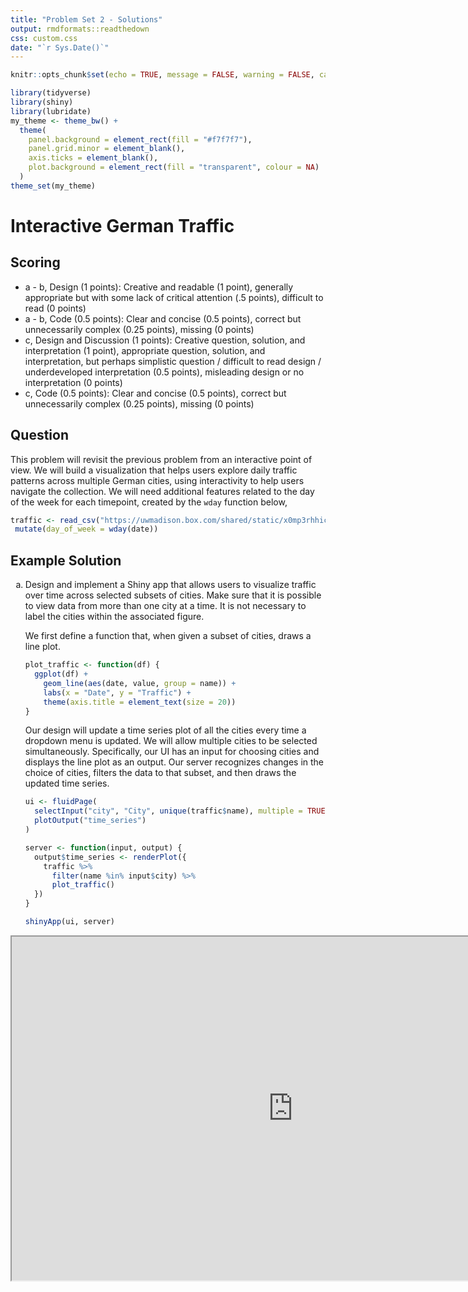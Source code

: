 ```yaml
---
title: "Problem Set 2 - Solutions"
output: rmdformats::readthedown
css: custom.css
date: "`r Sys.Date()`"
---
```


```r
knitr::opts_chunk$set(echo = TRUE, message = FALSE, warning = FALSE, cache = TRUE)
```

```r
library(tidyverse)
library(shiny)
library(lubridate)
my_theme <- theme_bw() +
  theme(
    panel.background = element_rect(fill = "#f7f7f7"),
    panel.grid.minor = element_blank(),
    axis.ticks = element_blank(),
    plot.background = element_rect(fill = "transparent", colour = NA)
  )
theme_set(my_theme)
```


# Interactive German Traffic 

## Scoring

* a - b, Design (1 points): Creative and readable (1 point), generally appropriate but with some lack of critical attention (.5 points), difficult to read (0 points)
* a - b, Code (0.5 points): Clear and concise (0.5 points), correct but unnecessarily complex (0.25 points), missing (0 points)
* c, Design and Discussion (1 points): Creative question, solution, and
interpretation (1 point), appropriate question, solution, and interpretation,
but perhaps simplistic question / difficult to read design / underdeveloped
interpretation (0.5 points), misleading design or no interpretation (0 points)
* c, Code (0.5 points): Clear and concise (0.5 points), correct but unnecessarily complex (0.25 points), missing (0 points)

## Question

This problem will revisit the previous problem from an interactive point of
view. We will build a visualization that helps users explore daily traffic
patterns across multiple German cities, using interactivity to help users
navigate the collection. We will need additional features related to the day of
the week for each timepoint, created by the `wday` function below,

```r
traffic <- read_csv("https://uwmadison.box.com/shared/static/x0mp3rhhic78vufsxtgrwencchmghbdf.csv") %>%
 mutate(day_of_week = wday(date))
```


## Example Solution

a. Design and implement a Shiny app that allows users to visualize traffic
over time across selected subsets of cities. Make sure that it is possible
to view data from more than one city at a time. It is not necessary to label
the cities within the associated figure.

    We first define a function that, when given a subset of cities, draws a line
  plot.

    ```r
    plot_traffic <- function(df) {
      ggplot(df) +
        geom_line(aes(date, value, group = name)) +
        labs(x = "Date", y = "Traffic") +
        theme(axis.title = element_text(size = 20))
    }
    ```
  
    Our design will update a time series plot of all the cities every time a
  dropdown menu is updated. We will allow multiple cities to be selected
  simultaneously. Specifically, our UI has an input for choosing cities and
  displays the line plot as an output. Our server recognizes changes in the
  choice of cities, filters the data to that subset, and then draws the updated
  time series.
    
    ```r
    ui <- fluidPage(
      selectInput("city", "City", unique(traffic$name), multiple = TRUE),
      plotOutput("time_series")
    )
    
    server <- function(input, output) {
      output$time_series <- renderPlot({
        traffic %>%
          filter(name %in% input$city) %>%
          plot_traffic()
      })
    }
    
    shinyApp(ui, server)
    ```
    
<iframe src="https://data-viz.it.wisc.edu/content/da978e9a-126c-4319-abcf-ce5b3fefadc3" width=900 height=550 data-external="1"/>

b. Introduce new inputs to allow users to select a contiguous range of days
of the week. For example, the user should have a way of zooming into the
samples taken within the Monday - Wednesday range.

    We use nearly the same design except that a new slider input is provided for
    choosing days of the week. When a range of days is chosen, then the time
    series will show only that range for the currently selected cities.

    ```r
    ui <- fluidPage(
      selectInput("city", "City", unique(traffic$name), multiple = TRUE),
      sliderInput("day_of_week", "Days", 2, 7, c(2, 7)),
      plotOutput("time_series")
    )
    
    server <- function(input, output) {
      output$time_series <- renderPlot({
        traffic %>%
          filter(
            name %in% input$city, 
            day_of_week >= input$day_of_week[1] & day_of_week <= input$day_of_week[2]
          ) %>%
          plot_traffic()
      })
    }
    
    shinyApp(ui, server)
    ```
    
<iframe src="https://data-viz.it.wisc.edu/content/aa7c25b0-618f-41a2-80b7-1816c6ea9b41" width=900 height=550 data-external="1"/>

c. Propose, but do not implement, at least one alternative strategy for
supporting user queries from either part (a) or (b). What are the tradeoffs
between the different approaches in terms of visual effectiveness and
implementation complexity?

    One alternative implementation could use a graphical query (instead of a
    dropdown menu) to select cities of interest. We could show the cities as a
    scatterplot on a map, with circle size reflecting their average weekly
    traffic level. By brushing cities on the map, we could update the currently
    displayed time series.
    
    This approach would be more effective for multiple cities that are
    geographically close by. It could also guide users towards cities that have
    higher vs. lower traffic levels, to see if they have any systematic
    differences. It would be less effective if the cities that we would want to
    compare with one another are not geographically close (in that case, we
    might imagine using another feature of the cities to guide the query).
    
    The implementation becomes somewhat more complex, because we would have to
    use a brush query and implement a map. If users are familiar with the
    locations of the cities, and if spatial queries are of genuine interest,
    then this additional cost might be worthwhile.

# NYC Rentals

## Scoring

* a Design and code (0.5 points): Correct and polished static visualization (0.5
points), correct visualization but in need of refinement (0.25 points), missing
or difficult to read visualization (0 points).
* b Design and code (1 point): Clear and effective visual design and
implementation (0.5 points), correct but not refined design or implementation
(0.25 points), messy or unclear design or implementation (0 points).
* c (1 point). Same criteria as part (b).
* d Discussion (0.5 points): Correct and well-developed interpretation (0.5
points), correct but somewhat underdeveloped (0.25 points), missing or incorrect
interpretations (0 points).

## Question

In this problem, we'll create a visualization to dynamically query a
[dataset](https://uwmadison.box.com/shared/static/zi72ugnpku714rbqo2og9tv2yib5xped.csv)
of Airbnb rentals in Manhattan in 2019. The steps below guide you through the
process of building this visualization.

## Example Solution

a. Make a scatterplot of locations (Longitude vs. Latitude) for all the rentals,
colored in by `room_type`.

    The main logic for this figure is given in the `ggplot` and `geom_point`
    layers below. We use `scale_color_manual` to create a custom color scheme, a
    `guide_legend` to allow the legend points to stand out more clearly than the
    scatterplot points, and `coord_fixed` to keep longitude and latitude
    coordinates in proportion with one another.

    ```r
    rentals <- read_csv("https://uwmadison.box.com/shared/static/zi72ugnpku714rbqo2og9tv2yib5xped.csv")
    ggplot(rentals) +
      geom_point(aes(longitude, latitude, col = room_type), size = 0.3, alpha = 0.6) +
      scale_color_manual(values = c("#3F4B8C","#F26444", "#40331D")) +
      guides(col = guide_legend(override.aes = list(alpha = 1, size = 2))) +
      labs(col = "Room Type") +
      coord_fixed() +
      theme_void()
    ```
    
b. Design a plot and a dynamic query so that clicking or brushing on the
plot updates the points that are highlighted in the scatterplot in (a). For
example, you may query a histogram of prices to focus on neighborhoods that
are more or less affordable.

    We will implement the suggested design, using a brushed histogram to
    highlight all the units within a specified price range. The map will always
    show all points, but their size and opacity will be updated to reflect the
    brush selection.

    ```r
    ui <- fluidPage(
      h3("NYC Airbnb Rentals"),
      fluidRow(
        column(6,
               plotOutput("histogram", brush = brushOpts("plot_brush", direction = "x"), height = 200),
               dataTableOutput("table")
        ),
        column(6, plotOutput("map", height = 600)),
      ),
      theme = bs_theme(bootswatch = "minty")
    )
    
    server <- function(input, output) {
      selected <- reactiveVal(rep(TRUE, nrow(rentals)))
      observeEvent(input$plot_brush, {
        selected(brushedPoints(rentals, input$plot_brush, allRows = TRUE)$selected_)
      })
      
      output$histogram <- renderPlot(overlay_histogram(rentals, selected()))
      output$map <- renderPlot(scatterplot(rentals, selected()))
      output$table <- renderDataTable(filter_df(rentals, selected()))
    }
    
    shinyApp(ui, server)
    ```
    
    We have encapsulated the code for updating the plots into separate
    functions, printed below. We make sure that both the histogram and
    scatterplot highlight the currently selected range. This is the reason for
    using two `geom_histogram` layers in `overlay_histogram` -- one layer is
    needed for the context and a second is used for the currently highlighted
    selection.
    
    ```r
    scatterplot <- function(df, selected_) {
      df %>%
        mutate(selected = selected_) %>%
        ggplot() +
        geom_point(
          aes(
            longitude, latitude, col = room_type, 
            alpha = as.numeric(selected),
            size = as.numeric(selected)
          )
        ) +
        scale_color_manual(values = c("#3F4B8C","#F26444", "#40331D"), guide = "none") +
        scale_alpha(range = c(0.1, .5), guide = "none") +
        scale_size(range = c(0.1, .9), guide = "none") +
        coord_fixed() +
        theme_void()
    }
    
    overlay_histogram <- function(df, selected_) {
      sub_df <- filter(df, selected_)
      ggplot(df, aes(trunc_price, fill = room_type)) +
        geom_histogram(alpha = 0.3, binwidth = 25) +
        geom_histogram(data = sub_df, binwidth = 25) +
        scale_y_continuous(expand = c(0, 0, 0.1, 0)) +
        scale_fill_manual(values = c("#3F4B8C","#F26444", "#40331D")) +
        labs(
          fill = "Room Type",
          y = "Count",
          x = "Price"
        )
    }
    
    filter_df <- function(df, selected_) {
      filter(df, selected_) %>%
        select(name, price, neighbourhood, number_of_reviews) %>%
        rename(Name = name, Price = price, Neighborhood = neighbourhood, `Number of Reviews` = number_of_reviews)
    }
    ```
  
  <iframe src="https://data-viz.it.wisc.edu/content/b31a14ea-20dd-4718-b2e9-39bc318a2306" width=900 height=550 data-external="1"/>
  
c. Implement the reverse graphical query. That is, allow the user to update
the plot in (b) by brushing over the scatterplot in (a).
  
    We can use almost exactly the same code as in the above app. The only
    difference is that we add a brush to our map. By keeping the brush IDs the
    same across the two `plotOutput`s, we ensure that the plot is updated
    whenever either brush is changed.
    
    ```r
    ui <- fluidPage(
      h3("NYC Airbnb Rentals"),
      fluidRow(
        column(6,
               plotOutput("histogram", brush = brushOpts("plot_brush", direction = "x"), height = 200),
               dataTableOutput("table")
        ),
        column(6, plotOutput("map", brush = "plot_brush", height = 600)),
      ),
      theme = bs_theme(bootswatch = "minty")
    )
    ```
    
<iframe src="https://data-viz.it.wisc.edu/content/a410cc0e-84a1-46f6-959d-1c8cfbb2c729" width=900 height=550 data-external="1"/>
  
d. Comment on the resulting visualization(s). If you had a friend who was
interested in renting an Airbnb in NYC, what would you tell them?
      
    There are many ways you could interpret this visualization to guide the
    selection of rentals. If your friend were looking for more affordable units,
    you could direct them to units uptown, but with the caveat that they would
    be more likely to be shared (rather then a rental for the entire apartment).
  
# Random Point Transitions
  
## Scoring

a. Code (1 point): Concise and effectively discussed implementation using
`.enter()` and `.append()` (1 point), correct but complex or unjustified
implementation (0.5 points), incorrect or poorly explained implementation (0
points).
b. Code (1 point): Correct and concise extension of part (a) (1 point),
technically correct but could be further refined or discussed (0.5 points), in
correct or insufficiently discussed (0 points).
c. Code and Design (1 point): Creative implementation that builds naturally from
part (b) (1 point), appropriate implementation but could be refined (0.5 point),
missing or poorly explained implementation (0 points).

## Question
This exercise will give practice implementing
transitions on simulated data. The code below generates a random set of 10
numbers,

```d3
let generator = d3.randomUniform();
let x = d3.range(10).map(generator);
```

## Example Solution

a. Encode the data in `x` using the x-coordinate positions of 10 circles.

    The D3 code for this encoding must bind the data and then set the `cx`
    attribute according to the current data value. Note that the radius and `cy`
    attributes did not  have to be set here -- since they are constant across
    all data elements, we put their values into the CSS file.
    
    ```r
    let generator = d3.randomUniform();
    let x = d3.range(10).map(generator);
    
    d3.select("svg")
      .selectAll("circle")
      .data(x).enter()
      .append("circle")
      .attr("cx", d => 900 * d)
    ```

    We had used the following HTML and CSS, which are similar to all the
    examples used in class. They are just an empty SVG on a page that loads the
    required resources.

    HTML:
    ```r
    <!DOCTYPE html>
    <html>
      <head>
        <script src="https://d3js.org/d3.v7.min.js"></script>
        <script src="https://d3js.org/d3-selection-multi.v1.min.js"></script>
        <link rel="stylesheet" href="q3.css">
      </head>
      <body>
        <svg height=500 width=900>
        </svg>
      </body>
      <script src="q3a.js"></script>
    </html>
    ```
    
    CSS:
    ```r
    circle {
      cy: 250;
      r: 20
    }
    ```

<iframe src="https://krisrs1128.github.io/stat679_code/exercises/ps2/q3a.html" width=900 height=550 data-external="1"/>

b. Animate the circles. Specifically, at fixed time intervals, generate a
new set of 10 numbers, and smoothly transition the original set of circles
to locations corresponding to these new numbers.
    
    We add the following lines to the javascript in part (a). This is creating a
    new `x` array and transitioning the points to a new `cx` based on the newly
    bound data. We create the animation by repeatedly calling `update` using
    `d3.interval()`.
    
    ```r
    function update() {
      x = d3.range(10).map(generator);
      d3.selectAll("circle")
        .data(x)
        .transition()
        .duration(1000)
        .attrs({
          cx: d => 900 * d,
        })
    }
    
    d3.interval(update, 1000)
    ```

<iframe src="https://krisrs1128.github.io/stat679_code/exercises/ps2/q3b.html" width=900 height=550 data-external="1"/>

c. Extend your animation so that at least one other attribute is changed at
each time step. For example, you may consider changing the
color or the size of the circles. Make sure that transitions remain smooth
(e.g., if transitioning size, gradually increase or decrease the circles'
radii).

    We modify our `.attrs` function above to set random radii and colors. Note
    that we had to remove `r` from the CSS in part (a) to ensure that it doesn't
    overrule our D3-defined `r` attribute.
    
    ```r
    .attrs({
      cx: d => 900 * d,
      r: d => 50 * generator(),
      fill: d => `hsl(${360 * generator()},${100 * generator()}%,${20 + 80 * generator()}%)`
    })
    ```

<iframe src="https://krisrs1128.github.io/stat679_code/exercises/ps2/q3c.html" width=900 height=550 data-external="1"/>

# Bar Chart Transitions

## Scoring

* Code (2 points): Clear and concise code (0.5 points), correct but
unnecessarily complex (0.25 points), missing (0 points).
* Completeness (2 points): Implements all required functionality (2 points),
implements most requirements (1 point), fails to implement key functionality (0
points).

## Question

This problem continues [Simple Bar Chart] above. We will create a bar chart that
adds and removes one bar each time a button is clicked. Specifically, the
function below takes an initial array `x` and creates a new array that removes
the first element and adds a new one to the end. Using D3’s generate update
pattern, write a function that updates the visualization from [Simple bar chart]
every time that `update_data()` is called. New bars should be entered from the
left, exited from the right, and transitioned after each click. Your solution
should look (roughly) like [this example](https://github.com/krisrs1128/stat679_code/blob/main/activities/week5/simple_bars_example.mov?raw=true).

```d3
let bar_ages = [],
generator = d3.randomUniform(0, 500),
id = 0;

function update() {
  bar_ages = bar_ages.map(d => { return {id: d.id, age: d.age + 1, height: d.height }})
  bar_ages.push({age: 0, height: generator(), id: id});
  bar_ages = bar_ages.filter(d => d.age < 5)
  id += 1;
}
```

## Example Solution

This is an exercise in using the general update pattern. On each update, we need
to rebind the updated data array, making sure to associate each HTML tag with
the `.id` attribute in each underlying array object. We enter and append a new
rectangle at the left using `.attrs({ x: 0, y: 500 })`. Note that at this point,
the rectangle has no height -- we get the nice transition effect (bar rising to
full height) by using the update in the following block. Since the Canvas SVG
has its origin (0, 0) at the top left corner, and since the `y` coordinate of a
rectangle also corresponds to the top left corner, we set the `y` and `height`
values to,

```r
...
y: d => 500 - d.height,
height: d => d.height
...
```

This ensures that `y + height` is 500, so that the bottom of each rectangle is
always at `y`-coordinate 500.

HTML:
```r
<!DOCTYPE html>
<html>
  <head>
    <script src="https://d3js.org/d3.v7.min.js"></script>
    <script src="https://d3js.org/d3-selection-multi.v1.min.js"></script>
  </head>
  <body>
    <button id="my_button" onclick="update()">Click</button>
    <svg height=500 width=900>
    </svg>
  </body>
  <script src="q4.js"></script>
</html>
```

```r
let bar_ages = [],
generator = d3.randomUniform(0, 500),
id = 0;

function update() {
  bar_ages = bar_ages.map(d => { return {id: d.id, age: d.age + 1, height: d.height }})
  bar_ages.push({age: 0, height: generator(), id: id});
  bar_ages = bar_ages.filter(d => d.age < 5)
  id += 1;

  let selection = d3.select("svg")
    .selectAll("rect")
    .data(bar_ages, d => d.id)

  // Enter the new rectangle on the left
  selection.enter()
    .append("rect")
    .attrs({ x: 0, y: 500 })

  // Update all heights and locations
  d3.select("svg")
    .selectAll("rect")
    .transition()
    .duration(1000)
    .attrs({
      x: d => (900 / 5) * d.age,
      y: d => 500 - d.height,
      height: d => d.height,
      width: 100
    })

  // Exit the old rectangle on the right
  selection.exit()
    .transition()
    .duration(1000)
    .attrs({ y: 500 height: 0})
    .remove()
}
```

<iframe src="https://krisrs1128.github.io/stat679_code/exercises/ps2/q4.html" width=900 height=550 data-external="1"/>

# Transition Taxonomy

## Scoring

* a, (1 point): Correct and clearly explained choice of transition type (1
point), correct choice of transition type but with less convincing justification
(0.5 points), inappropriate choice of transition (0 points).
* b, (1 point): Correct identification of all component SVG types (1 point),
identification of most but not all SVG types (0.5 points), incorrect analysis of
SVG component types (0 points).
* c, (1 point): Complete and correct deconstruction of graphical transitions (1
point), generally correct but underdeveloped deconstruction (0.5 points),
incorrect or vague discussion of transitions (0 points).

## Question

In "Animated Transitions in Statistical Graphics," Heer and Robertson introduce
a taxonomy of visualizations transitions. These include,

  * View Transformation: We can move the "camera view" associated with a fixed
  visualization. This includes panning and zooming, for example.
  * Filtering: These transitions remove elements based on a user selection.
  For example, we may smoothly remove points in a scatterplot based on a
  dropdown menu selection.
  * Substrate Transformation: This changes the background context on which
  points lie. For example, we may choose to rescale the axis in a scatterplot
  to show a larger range.
  * Ordering: These transitions change the ordering of an ordinal variable.
  For example, we may transition between sorting rows of a heatmap
  alphabetically vs. by their row average.
  * Timestep: These transitions smoothly vary one plot to the corresponding
  plot at a different timestep. For example, we might show "slide" a time
  series to the left to introduce data for the most recent year.
  * Visualization Change: We may change the visual encoding used for a fixed
  dataset. For example, we may smoothly transition from a bar chart to a pie
  chart.
  * Data Scheme Change: This changes the features that are displayed. For
  example, we may smoothly turn a 1D point plot into a 2D scatterplot by
  introducing a new variable.
  
In this problem, we will explore how these transitions arise in practice and
explore how they may be implemented. 

## Example Solution

a. Pick any visualization from the New York Times Upshot, Washington Post
Visual Stories, the BBC Interactives and Graphics, or the Guardian
Interactives pages. Describe two transitions that it implements. Of the 7
transition types given above, which is each one most similar to? Explain
your choice.

    We will analyze the interactive map and horizon plots from [_Mapping the Spread of Drought Across the U.S._](https://www.nytimes.com/interactive/2014/upshot/mapping-the-spread-of-drought-across-the-us.html). 
Two transitions implemented in this report are,

    * Map transitions: When the reader drags a slider, they are able to see changes
in drought severity across the continental US. This exactly falls into the
"Timestep" type of transition, because it shows the same view (the drought map)
but with different underlying data as the sider is changed.
    * Horizon plot details: When the user places a mouse on the horizon plot, it
shows the exact percentage associated with that timepoint. This change is more
ambiguous, but it could be considered a visualization change, because the
underlying data have not changed, but the marks encoding them have.
Specifically, the encoding had previously only included the colors and position
on the horizon plot, but after interaction, it provides an additional bar and
text overlay to encode the same information.

b. For any transition (which may or may not be one of those you chose in
(a)), identify the types of graphical marks used to represent the data. How
would you create this type of mark in SVG?

    For the horizon plot interaction, we could use an SVG `<rect>` to draw the bar
representing the currently hovered timepoint. The height of this SVG would
reflect the severity of the drought at the current timepoint. There is also an
HTML text element that is moved on each interaction, giving the tooltip
representing the current bar's height.

c. To achieve the transition effect, how do you expect that the SVG elements
would be modified / added / removed? Specifically, if elements are modified,
what SVG `attrs` would be changed, and if elements are added or removed, how
would the enter-exit-update pattern apply? You do not need to look at the
code implementing the actual visualization, but you should give a plausible
description of how the transition could be implemented in D3.

    For the bar representing the hovered position, we would have to transition
  both the $x$-axis location and the height of the bar. There do not need to be
  any entrances or exits of HTML elements, since we are only ever showing one
  bar at a time. Roughly, we would bind data on the drought severity at the
  currently hovered year and then update the position of the bar and text that
  give details, like in the following pseudocode,
  
    ```r
    d3.select("#focus_bar")
      .data(current_year)
      .attrs({
        height: d => scales.drought(d.drought),
        y: d => baseline - scales.drought(d.drought),
        x: d => scales.year(d.year)
      })
    ```
    
    assuming that the object `scales` defines two linear scales mapping drought
    severity to bar height and selected year to $x$ position, respectively.
    
# Icelandic Population Analysis

## Scoring

* a, Discussion (1 point): Clear interpretation and takeaways (1 point), missing
some important aspects of interpretation (0.5 points), incorrect or
underdeveloped explanations (0 points).
* b, Discussion (1 point): Accurate and complete explanation of the filtering
and ID implementations, as well as their role in the transition (1.5 points),
accurate but potentially incomplete explanations of these steps or their role
(0.75 points), inaccurate or underdeveloped explanation (0 points).
* c, Discussion (1 point): Correct and specific explanation of the transition
effect (1 point), generally correct explanation but lacking important details
(0.5 points), incorrect explanation (0 points).
* d, Design and discussion (1 point): Creative and effective visual design
proposal (1 point), appropriate but less well-developed deisgn proposal (0.5
points), ineffective or vaguely communicated proposal (0 points).

## Question

In this problem, we will analyze the design and implementation of this [interactive visualization](https://observablehq.com/@mbostock/icelandic-population-by-age-1841-2019) of Iceland's population.


## Example Solution

a. Explain how to read this visualization. What are two potential insights a
reader could takeaway from this visualization?

    For reading the visualization, 
      * At a fixed timepoint, the visualization describes the population age
      distribution. It shows how much of the population is in different age ranges.
      It also shows which age groups have a surplus of one vs. another gender.
      * When animated, it shows how the overall population as well as the age
      distribution has shifted over time. By changing the selected year, it allows
      comparison of the age distribution and gender surplus between different
      timepoints.
      
    Example takeaways,
      * The age distribution has shifted towards an older population as time
      progresses.
      * During the 19th century, there tended to be more women than men, but this
      has reversed in the 20th century.
      * A rapid increase in the number of children born right after 1950 is visible.
      There also appears to be an increase in the number of 30 - 40 year olds in the
      2000's and 2010's, which might be a result of immigration into the country.
  
b. The implementation uses the following data join,
    
    ```r
    rect = rect
      .data(data.filter(d => d.year === year), d => `${d.sex}:${d.year - d.age}`)
    ```
      
    What does this code do? What purpose does it serve within the larger visualization?
    
    This binds the dataset filtered to the currently selected year. It is used
    in the general update pattern for entering, updating, and exiting bars. The
    entered bars correspond to a newly born cohort. The updates both age each
    cohort (shift the bars to the left) and change the number of individuals in
    them (update the heights of the rectangles). The exits remove the cohorts
    after they have passed age 105.
    
    The second part of the command above, `d => \`${d.sex}:${d.year - d.age}\`)`
    is an ID function. It maps each rectangle to a gender and generational
    cohort (note that `year - age` is the year of birth) combination. If it
    didn't include this ID, then the heights of the bars would change
    (reflecting the change in the population distribution), but we wouldn't see
    the transitioning of one cohort from one age group to the next.
    
c. When the bars are entered at `Age = 0`, they seem to "pop up," rather
than simply being appended to the end of the bar chart. How is this effect
implemented?

    When the bars are entered, their height is set to be zero. It is only during
    the following block that the height attribute is set to the number of
    individuals in each cohort. Since the change is implemented with an
    intermediate transition `rect.transition().attr(...`, we are able to have a
    smooth "pop up" effect for this first bar.

d. Suppose that you had comparable population-by-age data for two countries.
What queries would be interesting to support? How would you generalize the
current visualization's design to support those queries?

    Some example queries that we might be interested in are,
      * At a given point in time, how to the age distributions compare to one
      another? Which country has a larger fraction of older or younger
      individuals?
      * Do the age distributions shift differently between the two countries?
      For example, if within a certain window of years, there is a rapid influx
      of immigrants within a certain age group for country A, is there a similar
      shift in that age group for country B?

    An example design that could address these queries is to turn the current
    visualization on its side, so that births enter from the bottom and deaths
    exit near the top. Then, we can place bars for the two countries facing out
    around a central axis. We could continue using the same animation, and by
    comparing the shapes on the left and right hand sides of the display, we
    would be able to see differences in the population age structure.